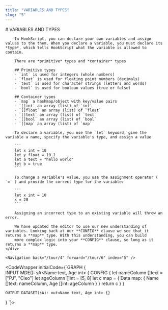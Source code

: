 ```yaml
---
title: "VARIABLES AND TYPES"
slug: "5"
---
```



<InstructionsWrapper>
	<div className="instructions-main">
		# VARIABLES AND TYPES

		In HookScript, you can declare your own variables and assign values to the them. When you declare a variable, you must declare its *type*, which tells HookScript what the variable is allowed to contain.

		There are *primitive* types and *container* types

		## Primitive types
		- `int` is used for integers (whole numbers)
		- `float` is used for floating point numbers (decimals)
		- `text` is used for character strings (letters and words)
		- `bool` is used for boolean values (true or false)
		
		## Container types
		- `map` a hashmap/object with key/value pairs
		- `[]int` an array (list) of `int`
		- `[]float` an array (list) of `float`
		- `[]text` an array (list) of `text`
		- `[]bool` an array (list) of `bool`
		- `[]map` an array (list) of `map`

		To declare a variable, you use the `let` keyword, give the variable a name, specify the variable's type, and assign a value

		```
		let x int = 10
		let y float = 10.1
		let a text = "hello world"
		let b = true
		```

		To change a variable's value, you use the assignment operator ( `=` ) and provide the correct type for the variable:

		```
		let x int = 10
		x = 20
		```

		Assigning an incorrect type to an existing variable will throw an error.

		We have updated the editor to use our new understanding of variables. Looking back at our **CONFIG** clause we see that it returns a **map** type. With this understanding, you can build
		more complex logic into your **CONFIG** clause, so long as it returns a **map** type.
	</div>

	<Navigation back="/tour/4" forward="/tour/6" index="5" />

</InstructionsWrapper>

<CodeWrapper initialCode={`GRAPH {	
	INPUT MDE(): sA<Name text, Age int> {
		CONFIG {
			let nameColumn []text = ["PJ", "Cleo"]
			let ageColumn []int = [5, 8]
			let c map = {
				Data map: {
					Name []text: nameColumn,
					Age []int: ageColumn
				}
			}
			return c
		}
	}

	OUTPUT DATASET(sA): out<Name text, Age int> {}
}
`}>
</CodeWrapper>